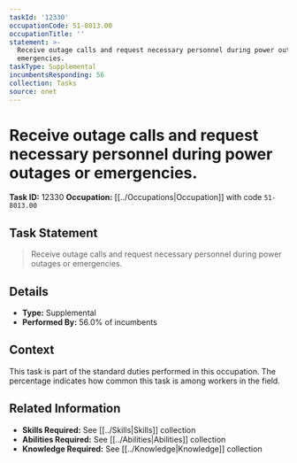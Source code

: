 ```yaml
---
taskId: '12330'
occupationCode: 51-8013.00
occupationTitle: ''
statement: >-
  Receive outage calls and request necessary personnel during power outages or
  emergencies.
taskType: Supplemental
incumbentsResponding: 56
collection: Tasks
source: onet
---
```

# Receive outage calls and request necessary personnel during power outages or emergencies.

**Task ID:** 12330
**Occupation:** [[../Occupations|Occupation]] with code `51-8013.00`

## Task Statement

> Receive outage calls and request necessary personnel during power outages or emergencies.

## Details

- **Type:** Supplemental
- **Performed By:** 56.0% of incumbents

## Context

This task is part of the standard duties performed in this occupation. The percentage indicates how common this task is among workers in the field.

## Related Information

- **Skills Required:** See [[../Skills|Skills]] collection
- **Abilities Required:** See [[../Abilities|Abilities]] collection
- **Knowledge Required:** See [[../Knowledge|Knowledge]] collection
